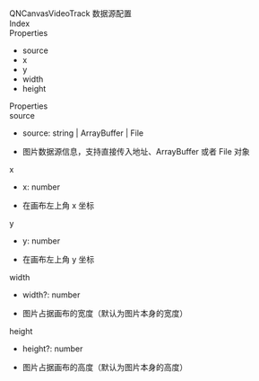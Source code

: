<div data-v-md-line="1"><link rel="stylesheet" type="text/css" href="https://docs.qnsdk.com/styles/doc-v4-api.css" />
<div class="rtc-doc rtc-doc-page" id="rtc-doc">
<section class="rtc-doc-panel rtc-doc-describe rtc-doc-note">
                QNCanvasVideoTrack 数据源配置</section>
            <div class="rtc-doc-page-wrap">Index</div>
<section class="rtc-doc-panel">
        <div class="rtc-doc-page-title">Properties</div>
        <ul class="rtc-doc-catalogue">
                <li><a onClick='document.location.replace(`${document.location.protocol}//${document.location.host}${document.location.pathname}${document.location.search}#source`)'>source</a></li>
                <li><a onClick='document.location.replace(`${document.location.protocol}//${document.location.host}${document.location.pathname}${document.location.search}#x`)'>x</a></li>
                <li><a onClick='document.location.replace(`${document.location.protocol}//${document.location.host}${document.location.pathname}${document.location.search}#y`)'>y</a></li>
                <li><a onClick='document.location.replace(`${document.location.protocol}//${document.location.host}${document.location.pathname}${document.location.search}#width`)'>width</a></li>
                <li><a onClick='document.location.replace(`${document.location.protocol}//${document.location.host}${document.location.pathname}${document.location.search}#height`)'>height</a></li>
        </ul>
</section>
<div class="rtc-doc-page-wrap">Properties</div>
<section class="rtc-doc-panel">
<div class="rtc-doc-page-title rtc-doc-antor" id="source">
source</div>
<ul class="rtc-doc-page-container">
        <li class="rtc-doc-sign-signature">source: string | ArrayBuffer | File</li>
    </li>
<li class="rtc-doc-page-description">
    <div class="rtc-doc-desc-wrap">
        <p>图片数据源信息，支持直接传入地址、ArrayBuffer 或者 File 对象</p>
    </div>
</li>
</ul>
</section>
<section class="rtc-doc-panel">
<div class="rtc-doc-page-title rtc-doc-antor" id="x">
x</div>
<ul class="rtc-doc-page-container">
        <li class="rtc-doc-sign-signature">x: number</li>
    </li>
<li class="rtc-doc-page-description">
    <div class="rtc-doc-desc-wrap">
        <p>在画布左上角 x 坐标</p>
    </div>
</li>
</ul>
</section>
<section class="rtc-doc-panel">
<div class="rtc-doc-page-title rtc-doc-antor" id="y">
y</div>
<ul class="rtc-doc-page-container">
        <li class="rtc-doc-sign-signature">y: number</li>
    </li>
<li class="rtc-doc-page-description">
    <div class="rtc-doc-desc-wrap">
        <p>在画布左上角 y 坐标</p>
    </div>
</li>
</ul>
</section>
<section class="rtc-doc-panel">
<div class="rtc-doc-page-title rtc-doc-antor" id="width">
width</div>
<ul class="rtc-doc-page-container">
        <li class="rtc-doc-sign-signature">width?: number</li>
    </li>
<li class="rtc-doc-page-description">
    <div class="rtc-doc-desc-wrap">
        <p>图片占据画布的宽度（默认为图片本身的宽度）</p>
    </div>
</li>
</ul>
</section>
<section class="rtc-doc-panel">
<div class="rtc-doc-page-title rtc-doc-antor" id="height">
height</div>
<ul class="rtc-doc-page-container">
        <li class="rtc-doc-sign-signature">height?: number</li>
    </li>
<li class="rtc-doc-page-description">
    <div class="rtc-doc-desc-wrap">
        <p>图片占据画布的高度（默认为图片本身的高度）</p>
    </div>
</li>
</ul>
</section>
</div>


</div>